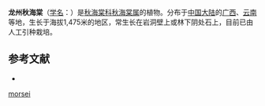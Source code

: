 {{Speciesbox
| taxon = Begonia morsei
| authority = [[Irmsch.|Irmsch.]], 1939
}}

'''龙州秋海棠'''（[[学名|学名]]：{{lang|la|''Begonia morsei''}}）是[[秋海棠科|秋海棠科]][[秋海棠属|秋海棠属]]的植物。分布于[[中国大陆|中国大陆]]的[[广西|广西]]、[[云南|云南]]等地，生长于海拔1,475米的地区，常生长在岩洞壁上或林下阴处石上，目前已由人工引种栽培。

== 参考文献 ==
<div class="references-small">
* {{cite web| url =http://www.bioinfo.cn/db05/KmzwSpecies.php?action=view&id=1798| title =龙州秋海棠| work =《中国高等植物数据库全库》| publisher =中国科学院微生物研究所| author =昆明植物研究所| accessdate =2009-02-22| deadurl =yes| archiveurl =https://web.archive.org/web/20160305033715/http://www.bioinfo.cn/db05/KmzwSpecies.php?action=view&id=1798| archivedate =2016-03-05}}
</div>
{{Taxonbar|from=Q11181221}}

[[Category:秋海棠属|morsei]]


{{植物小作品}}